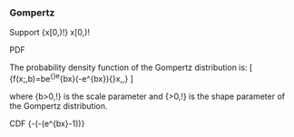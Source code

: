 ### Gompertz


Support
{\displaystyle x\in [0,\infty )\!}  x\in [0,\infty )\! 

PDF

The probability density function of the Gompertz distribution is: 
\[ {\displaystyle f\left(x;\eta ,b\right)=b\eta e^{\eta }e^{bx}\exp \left(-\eta e^{bx}\right){\text{for }}x\geq 0,\,} \]


where {\displaystyle b>0\,\!} is the scale parameter and {\displaystyle \eta >0\,\!}  is the shape parameter of the Gompertz distribution. 




CDF
{\displaystyle 1-\exp \left(-\eta \left(e^{bx}-1\right)\right)} 
